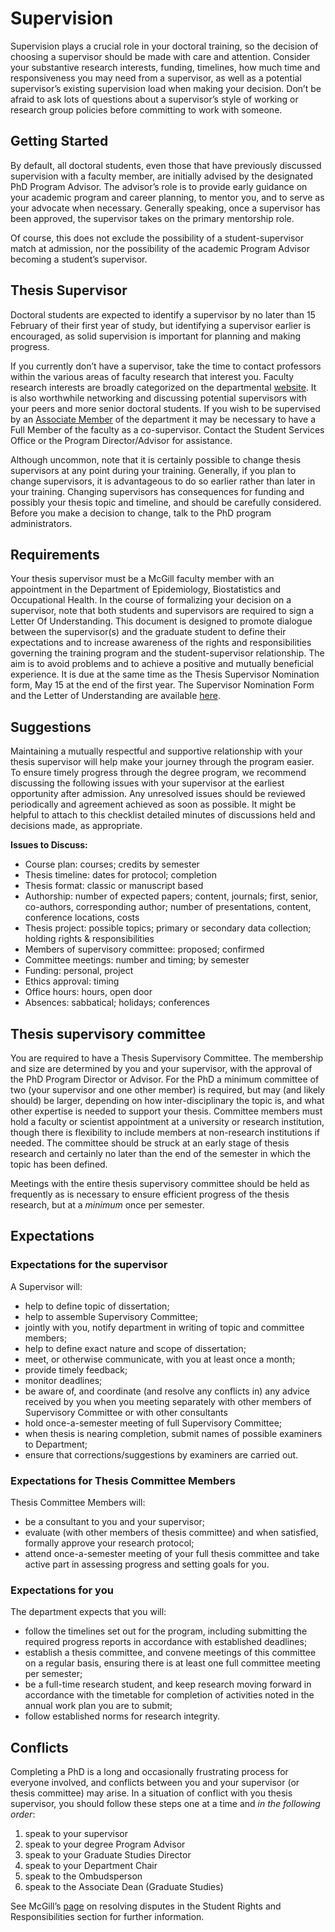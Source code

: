 # Supervision

Supervision plays a crucial role in your doctoral training, so the decision of choosing a supervisor should be made with care and attention. Consider your substantive research interests, funding, timelines, how much time and responsiveness you may need from a supervisor, as well as a potential supervisor's existing supervision load when making your decision. Don't be afraid to ask lots of questions about a supervisor's style of working or research group policies before committing to work with someone.   

## Getting Started
By default, all doctoral students, even those that have previously discussed supervision with a faculty member, are initially advised by the designated PhD Program Advisor. The advisor's role is to provide early guidance on your academic program and career planning, to mentor you, and to serve as your advocate when necessary. Generally speaking, once a supervisor has been approved, the supervisor takes on the primary mentorship role.

Of course, this does not exclude the possibility of a student-supervisor match at admission, nor the possibility of the academic Program Advisor becoming a student's supervisor.

## Thesis Supervisor
Doctoral students are expected to identify a supervisor by no later than 15 February of their first year of study, but identifying a supervisor earlier is encouraged, as solid supervision is important for planning and making progress. 

If you currently don't have a supervisor, take the time to contact professors within the various areas of faculty research that interest you. Faculty research interests are broadly categorized on the departmental [website](https://www.mcgill.ca/epi-biostat-occh/research). It is also worthwhile networking and discussing potential supervisors with your peers and more senior doctoral students. If you wish to be supervised by an [Associate Member](https://www.mcgill.ca/epi-biostat-occh/people/field_mprofile_group/Associate%20Members) of the department it may be necessary to have a Full Member of the faculty as a co-supervisor. Contact the Student Services Office or the Program Director/Advisor for assistance.

Although uncommon, note that it is certainly possible to change thesis supervisors at any point during your training. Generally, if you plan to change supervisors, it is advantageous to do so earlier rather than later in your training. Changing supervisors has consequences for funding and possibly your thesis topic and timeline, and should be carefully considered. Before you make a decision to change, talk to the PhD program administrators.

## Requirements

Your thesis supervisor must be a McGill faculty member with an appointment in the Department of Epidemiology, Biostatistics and Occupational Health. In the course of formalizing your decision on a supervisor, note that both students and supervisors are required to sign a Letter Of Understanding. This document is designed to promote dialogue between the supervisor(s) and the graduate student to define their expectations and to increase awareness of the rights and responsibilities governing the training program and the student-supervisor relationship. The aim is to avoid problems and to achieve a positive and mutually beneficial experience. It is due at the same time as the Thesis Supervisor Nomination form, May 15 at the end of the first year. The Supervisor Nomination Form and the Letter of Understanding are available [here](https://www.mcgill.ca/epi-biostat-occh/files/epi-biostat-occh/eboh_supervisor_nomination_form-lou_201909.docx).

## Suggestions

Maintaining a mutually respectful and supportive relationship with your thesis supervisor will help make your journey through the program easier. To ensure timely progress through the degree program, we recommend discussing the following issues with your supervisor at the earliest opportunity after admission. Any unresolved issues should be reviewed periodically and agreement achieved as soon as possible. It might be helpful to attach to this checklist detailed minutes of discussions held and decisions made, as appropriate.  

**Issues to Discuss:**  

- Course plan: courses; credits by semester
- Thesis timeline: dates for protocol; completion
- Thesis format: classic or manuscript based
- Authorship: number of expected papers; content, journals; first, senior, co-authors, corresponding author; number of presentations, content, conference locations, costs
- Thesis project: possible topics; primary or secondary data collection; holding rights & responsibilities
- Members of supervisory committee: proposed; confirmed
- Committee meetings: number and timing; by semester
- Funding: personal, project
- Ethics approval: timing
- Office hours: hours, open door
- Absences: sabbatical; holidays; conferences


## Thesis supervisory committee
You are required to have a Thesis Supervisory Committee. The membership and size are determined by you and your supervisor, with the approval of the PhD Program Director or Advisor. For the PhD a minimum committee of two (your supervisor and one other member) is required, but may (and likely should) be larger, depending on how inter-disciplinary the topic is, and what other expertise is needed to support your thesis. Committee members must hold a faculty or scientist appointment at a university or research institution, though there is flexibility to include members at non-research institutions if needed. The committee should be struck at an early stage of thesis research and certainly no later than the end of the semester in which the topic has been defined.

Meetings with the entire thesis supervisory committee should be held as frequently as is necessary to ensure efficient progress of the thesis research, but at a *minimum* once per semester.

## Expectations

### Expectations for the supervisor
A Supervisor will:  

- help to define topic of dissertation;
- help to assemble Supervisory Committee;
- jointly with you, notify department in writing of topic and committee members;
- help to define exact nature and scope of dissertation;
- meet, or otherwise communicate, with you at least once a month;
- provide timely feedback;
- monitor deadlines;
- be aware of, and coordinate (and resolve any conflicts in) any advice received by you when you meeting separately with other members of Supervisory Committee or with other consultants
- hold once-a-semester meeting of full Supervisory Committee;
- when thesis is nearing completion, submit names of possible examiners to Department;
- ensure that corrections/suggestions by examiners are carried out.

### Expectations for Thesis Committee Members
Thesis Committee Members will:

- be a consultant to you and your supervisor;
- evaluate (with other members of thesis committee) and when satisfied, formally approve your research protocol;
- attend once-a-semester meeting of your full thesis committee and take active part in assessing progress and setting goals for you.

### Expectations for you
The department expects that you will:

- follow the timelines set out for the program, including submitting the required progress reports in accordance with established deadlines;
- establish a thesis committee, and convene meetings of this committee on a regular basis, ensuring there is at least one full committee meeting per semester;
- be a full-time research student, and keep research moving forward in accordance with the timetable for completion of activities noted in the annual work plan you are to submit;
- follow established norms for research integrity.

## Conflicts
Completing a PhD is a long and occasionally frustrating process for everyone involved, and conflicts between you and your supervisor (or thesis committee) may arise. In a situation of conflict with you thesis supervisor, you should follow these steps one at a time and *in the following order*:

1. speak to your supervisor
2. speak to your degree Program Advisor
3. speak to your Graduate Studies Director
4. speak to your Department Chair
5. speak to the Ombudsperson
6. speak to the Associate Dean (Graduate Studies)

See McGill's [page](www.mcgill.ca/students/srr/disputes) on resolving disputes in the Student Rights and Responsibilities section for further information.
